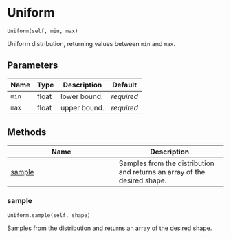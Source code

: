 # Uniform { #water_tank.Uniform }

`Uniform(self, min, max)`

Uniform distribution, returning values between `min` and `max`.

## Parameters

| Name   | Type   | Description   | Default    |
|--------|--------|---------------|------------|
| `min`  | float  | lower bound.  | _required_ |
| `max`  | float  | upper bound.  | _required_ |

## Methods

| Name | Description |
| --- | --- |
| [sample](#water_tank.Uniform.sample) | Samples from the distribution and returns an array of the desired shape. |

### sample { #water_tank.Uniform.sample }

`Uniform.sample(self, shape)`

Samples from the distribution and returns an array of the desired shape.